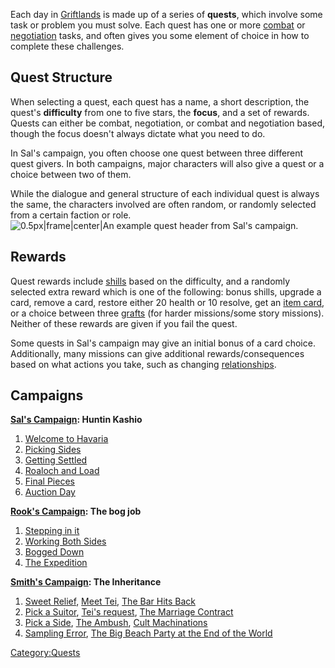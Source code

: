 Each day in [[Griftlands]] is made up of a series of '''quests''', which involve some task or problem you must solve. Each quest has one or more [[combat]] or [[negotiation]] tasks, and often gives you some element of choice in how to complete these challenges.

== Quest Structure ==
When selecting a quest, each quest has a name, a short description, the quest's '''difficulty''' from one to five stars, the '''focus''', and a set of rewards. Quests can either be combat, negotiation, or combat and negotiation based, though the focus doesn't always dictate what you need to do.

In Sal's campaign, you often choose one quest between three different quest givers. In both campaigns, major characters will also give a quest or a choice between two of them.

While the dialogue and general structure of each individual quest is always the same, the characters involved are often random, or randomly selected from a certain faction or role.[[File:Griftlandsquestexample.png|0.5px|frame|center|An example quest header from Sal's campaign.]]

== Rewards ==
Quest rewards include [[shills]] based on the difficulty, and a randomly selected extra reward which is one of the following: bonus shills, upgrade a card, remove a card, restore either 20 health or 10 resolve, get an [[Items|item card]], or a choice between three [[grafts]] (for harder missions/some story missions). Neither of these rewards are given if you fail the quest.

Some quests in Sal's campaign may give an initial bonus of a card choice. Additionally, many missions can give additional rewards/consequences based on what actions you take, such as changing [[relationships]]. 
== Campaigns ==
{{stub}}
'''[[Sal's Campaign]]: Huntin Kashio'''

#[[Welcome to Havaria]]
#[[Picking Sides]]
#[[Getting Settled]]
#[[Roaloch and Load]]
#[[Final Pieces]]
#[[Auction Day]]

'''[[Rook's Campaign]]: The bog job'''
#[[Stepping in it]]
#[[Working Both Sides]]
#[[Bogged Down]]
#[[The Expedition]]

'''[[Smith's Campaign]]: The Inheritance'''

#[[Sweet Relief]], [[Meet Tei]], [[The Bar Hits Back]]
#[[Pick a Suitor]], [[Tei's request]], [[The Marriage Contract]]
#[[Pick a Side]], [[The Ambush]], [[Cult Machinations]]
#[[Sampling Error]], [[The Big Beach Party at the End of the World]]

[[Category:Quests]]